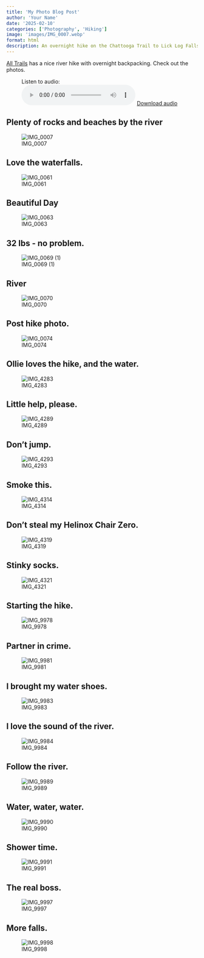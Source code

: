 ```yaml
---
title: 'My Photo Blog Post'
author: 'Your Name'
date: '2025-02-10'
categories: ['Photography', 'Hiking']
image: 'images/IMG_0007.webp'
format: html
description: An overnight hike on the Chattooga Trail to Lick Log Falls from Burrells Ford Campground. We hikd eight miles there, camped, and eight miles back; of course, with Ollie. 
---
```


[All Trails](https://www.alltrails.com/trail/us/south-carolina/foothills-trail-chattooga-river?sh=9ibwrr) has a nice river hike with overnight backpacking. Check out the photos.

<figure>
  <figcaption>Listen to audio:</figcaption>
  <audio controls src="/images/LickLog.mp3"></audio>
  <a href="/images/LickLog.mp3"> Download audio </a>
</figure>

## Plenty of rocks and beaches by the river

![IMG_0007](images/IMG_0007.webp)

## Love the waterfalls.

![IMG_0061](images/IMG_0061.webp)

## Beautiful Day

![IMG_0063](images/IMG_0063.webp)

## 32 lbs - no problem.

![IMG_0069 (1)](images/IMG_0069%20(1).webp)

## River

![IMG_0070](images/IMG_0070.webp)

## Post hike photo.

![IMG_0074](images/IMG_0074.webp)

## Ollie loves the hike, and the water.

![IMG_4283](images/IMG_4283.webp)

## Little help, please.

![IMG_4289](images/IMG_4289.webp)

## Don't jump.

![IMG_4293](images/IMG_4293.webp)

## Smoke this.

![IMG_4314](images/IMG_4314.webp)

## Don't steal my Helinox Chair Zero.

![IMG_4319](images/IMG_4319.webp)

## Stinky socks.

![IMG_4321](images/IMG_4321.webp)

## Starting the hike.

![IMG_9978](images/IMG_9978.webp)

## Partner in crime.

![IMG_9981](images/IMG_9981.webp)

## I brought my water shoes.

![IMG_9983](images/IMG_9983.webp)

## I love the sound of the river.

![IMG_9984](images/IMG_9984.webp)

## Follow the river.

![IMG_9989](images/IMG_9989.webp)

## Water, water, water.

![IMG_9990](images/IMG_9990.webp)

## Shower time.

![IMG_9991](images/IMG_9991.webp)

## The real boss.

![IMG_9997](images/IMG_9997.webp)

## More falls.

![IMG_9998](images/IMG_9998.webp)
